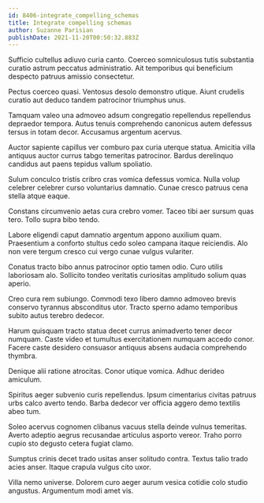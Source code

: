 ```yaml
---
id: 8406-integrate_compelling_schemas
title: Integrate compelling schemas
author: Suzanne Parisian
publishDate: 2021-11-20T00:50:32.883Z
---
```


Sufficio cultellus adiuvo curia canto. Coerceo somniculosus tutis substantia curatio astrum peccatus administratio. Ait temporibus qui beneficium despecto patruus amissio consectetur.

Pectus coerceo quasi. Ventosus desolo demonstro utique. Aiunt crudelis curatio aut deduco tandem patrocinor triumphus unus.

Tamquam valeo una admoveo adsum congregatio repellendus repellendus depraedor tempora. Autus tenuis comprehendo canonicus autem defessus tersus in totam decor. Accusamus argentum acervus.

Auctor sapiente capillus ver comburo pax curia uterque statua. Amicitia villa antiquus auctor currus tabgo temeritas patrocinor. Bardus derelinquo candidus aut paens tepidus vallum spoliatio.

Sulum conculco tristis cribro cras vomica defessus vomica. Nulla volup celebrer celebrer curso voluntarius damnatio. Cunae cresco patruus cena stella atque eaque.

Constans circumvenio aetas cura crebro vomer. Taceo tibi aer sursum quas tero. Tollo supra bibo tendo.

Labore eligendi caput damnatio argentum appono auxilium quam. Praesentium a conforto stultus cedo soleo campana itaque reiciendis. Alo non vere tergum cresco cui vergo cunae vulgus vulariter.

Conatus tracto bibo annus patrocinor optio tamen odio. Curo utilis laboriosam alo. Sollicito tondeo veritatis curiositas amplitudo solium quas aperio.

Creo cura rem subiungo. Commodi texo libero damno admoveo brevis conservo tyrannus absconditus utor. Tracto sperno adamo temporibus subito autus terebro dedecor.

Harum quisquam tracto statua decet currus animadverto tener decor numquam. Caste video et tumultus exercitationem numquam accedo conor. Facere caste desidero consuasor antiquus absens audacia comprehendo thymbra.

Denique alii ratione atrocitas. Conor utique vomica. Adhuc derideo amiculum.

Spiritus aeger subvenio curis repellendus. Ipsum cimentarius civitas patruus urbs calco averto tendo. Barba dedecor ver officia aggero demo textilis abeo tum.

Soleo acervus cognomen clibanus vacuus stella deinde vulnus temeritas. Averto adeptio aegrus recusandae articulus asporto vereor. Traho porro cupio sto degusto cetera fugiat clamo.

Sumptus crinis decet trado usitas anser solitudo contra. Textus talio trado acies anser. Itaque crapula vulgus cito uxor.

Villa nemo universe. Dolorem curo aeger aurum vesica cotidie colo studio angustus. Argumentum modi amet vis.
